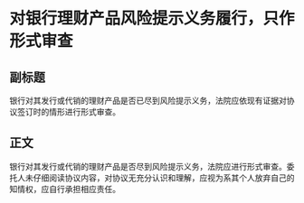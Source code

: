 # 对银行理财产品风险提示义务履行，只作形式审查
## 副标题
银行对其发行或代销的理财产品是否已尽到风险提示义务，法院应依现有证据对协议签订时的情形进行形式审查。
## 正文
银行对其发行或代销的理财产品是否尽到风险提示义务，法院应进行形式审查。委托人未仔细阅读协议内容，对协议无充分认识和理解，应视为系其个人放弃自己的知情权，应自行承担相应责任。